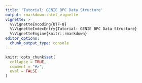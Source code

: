 ```yaml
---
title: 'Tutorial: GENIE BPC Data Structure'
output: rmarkdown::html_vignette
vignette: >
  %\VignetteEncoding{UTF-8}
  %\VignetteIndexEntry{Tutorial: GENIE BPC Data Structure}
  %\VignetteEngine{knitr::rmarkdown}
editor_options: 
  chunk_output_type: console
---
```


```r
knitr::opts_chunk$set(
  collapse = TRUE,
  comment = "#>",
  eval = FALSE
)
```

<!-- ## AACR Project GENIE -->


<!-- - [AACR Project GENIE](https://www.aacr.org/professionals/research/aacr-project-genie/) is a publicly accessible international cancer registry of real-world data assembled through data sharing between 19 of the leading cancer centers in the world. -->

<!-- - GENIE aggregates, harmonizes, and links clinical-grade, next-generation cancer genomic sequencing data with clinical outcomes obtained during routine medical practice from cancer patients treated at these institutions, although clinical information available is limited (~<10 variables). -->

<!-- ## GENIE BPC  -->

<!-- - The goal of [Project GENIE BPC](https://www.aacr.org/about-the-aacr/newsroom/news-releases/aacr-project-genie-begins-five-year-collaborative-research-project-with-36-million-in-new-funding/) (Biopharma Collaborative) is to augment the existing registry genomic data with enhanced clinical (phenomic) data to support clinical-genomics analyses.  -->
<!--   - Phenomic data are curated using the PRISSMM curation model. -->
<!--   - Currently MSK, Dana Farber, Vanderbilt and University Health Network are the participating institutions. GENIE BPC will be expanded to more institutions in phase II. -->

<!-- - GENIE BPC sponsors six projects that involve augmenting the genomic data in Project GENIE to include PRISSMM phenomic data and cancer-related outcomes. Each project encompasses a single cancer site. While all projects are based on curating data under the PRISSMM phenomic data curation model, the variables available for each project may vary. The six projects are: -->

<!--   1. Non-small cell lung cancer (NSCLC) -->
<!--   2. Colon/rectal cancer (CRC) -->
<!--   3. Breast cancer (BrCa) -->
<!--   4. Pancreas cancer (PANC) -->
<!--   5. Prostate cancer -->
<!--   6. Bladder cancer -->


<!-- ## GENIE BPC Elements -->

<!-- GENIE BPC is comprised of several phenomic (clinical) elements that include data from the AACR Project GENIE Tier 1 registry, institutions’ tumor registries, manual curation based on institutions’ electronic health records (PRISSMM phenomic data model), and derived variables based on these data elements. The elements are: -->

<!-- 1. Patient Characteristics -->
<!-- 2. Cancer Diagnosis  -->
<!--     i. Cancer Diagnosis: BPC Project Cancer -->
<!--     ii. Cancer Diagnosis: Non-BPC Project Cancer -->
<!-- 3. Cancer-Directed Drugs -->
<!-- 4. PRISSMM Imaging -->
<!-- 5. PRISSMM Pathology -->
<!-- 6. PRISSMM Medical Oncologist Assessments -->
<!-- 7. PRISSMM Tumor Marker -->
<!-- 8. Cancer Panel Test -->

<!-- This vignette will describe the structure of each element (dataset). -->


<!-- ### Patient Characteristics  -->

<!-- The patient characteristics dataset is structured as one record per patient. This dataset includes variables such as date of death, last known alive date, and number of pathology reports, imaging reports, medical oncologist assessments, along with many other demographic and vital status variables. -->

<!-- The patient characteristics dataset can be linked to all other datasets using `record_id`. -->

<!-- ### Cancer Diagnosis  -->

<!-- Two cancer diagnosis datasets are provided: the BPC Project cancer diagnosis dataset and the non-BPC Project cancer diagnosis dataset.  -->

<!-- BPC Project Cancer  | Non-BPC Project Cancer -->
<!-- ------------- | ------------- -->
<!-- The cancer that met the eligibility criteria for the project and was selected at random for PRISSMM phenomic data curation.  | A diagnosis of the same or different cancer type as the project cancer that occurs prior to, simultaneous with, or after the BPC Project cancer.  -->
<!-- Has genomic sequencing associated with the cancer diagnosis.  | Does *not* have associated genomic sequencing -->
<!-- Recorded in the BPC Project Cancer Diagnosis dataset.  | Recorded in the Non-BPC Project Cancer Diagnosis dataset. -->


<!-- ####  Cancer Diagnosis: BPC Project Cancer -->

<!-- The BPC Project cancer diagnosis dataset contains one record per BPC Project cancer diagnosis, per patient. -->

<!-- The BPC Project cancer diagnosis dataset can be linked to the following datasets: -->

<!-- - Cancer-directed regimen dataset using variables `record_id` and `ca_seq` -->

<!-- - Cancer panel test dataset using variables `record_id` and `ca_seq` -->

<!-- - Patient-level, PRISSMM Pathology, PRISSMM Imaging, and PRISSMM Medical Oncologist Assessment datasets using `record_id` -->


<!-- ####  Cancer Diagnosis: Non-BPC Project Cancer -->

<!-- The Non-BPC Project cancer diagnosis dataset contains one record per non-BPC Project cancer diagnosis, per patient. This dataset includes two types of cancer diagnoses: 1) non-BPC Project invasive cancer and in situ/non-invasive cancer diagnoses, and 2) other tumors. -->

<!-- The Non-BPC Project cancer diagnosis dataset can be linked to the following datasets: -->

<!-- - Cancer-directed regimen dataset using variables `record_id` and `ca_seq` -->

<!-- - Patient-level, PRISSMM Pathology, PRISSMM Imaging, and PRISSMM Medical Oncologist Assessment datasets using `record_id` -->

<!-- - Cannot be linked to the cancer panel test dataset because non-BPC Project cancer diagnoses were not genomically sequenced -->


<!-- ### Cancer-Directed Drug Regimen Dataset -->

<!-- The cancer-directed drug regimen dataset is structured as one record per regimen-associated cancer diagnosis, per patient. -->


<!-- Cancer-directed regimens were curated for all cancer diagnoses, including both BPC Project and non-BPC Project cancers. A regimen can consist of one drug or up to five drugs given together. Cancer-directed drugs include anti-neoplastic drugs, immunotherapies, targeted therapies, and hormone  -->
<!-- therapies. A break in treatment of ≥8 weeks was used to indicate the end of a regimen; even if all drugs in the regimen were re-initiated 8+ weeks later, this was considered a new regimen. -->


<!-- If the cancer-directed drug was part of an investigational drug trial, the drug name(s) `drugs_drug_1`-`drugs_drug_5` will be set to “Investigational Drug” and the end date interval will match the start date  -->
<!-- interval. Identification of investigational drugs varies by institution depending on contractual obligations. For some institutions, all drugs that are part of an investigational trial are required to be  -->
<!-- masked, even if standard of care. For other institutions, only the investigational drug(s) are required to be masked. -->

<!-- The cancer-directed drug regimen can be linked to the following datasets: -->

<!-- - BPC Project and non-BPC Project cancer diagnosis datasets using the variables `record_id` and `ca_seq` -->

<!-- - Cancer panel test dataset using the variables `record_id` and `ca_seq` -->

<!-- - Patient-Characteristics, PRISSMM Pathology, PRISSMM Imaging, and PRISSMM Medical Oncologist Assessment datasets using `record_id` -->


<!-- ### PRISSMM Pathology Dataset -->

<!-- The PRISSMM pathology dataset is structured as one record per pathology report, per patient. -->


<!-- All pathology reports beginning with the month and year of the first BPC Project cancer diagnosis and all subsequent pathology reports are recorded (including pathology reports corresponding to non-BPC Project cancer and subsequent BPC Project cancer diagnoses). -->

<!-- The PRISSMM pathology dataset can be linked to the following datasets: -->

<!-- - Cancer panel test dataset using `record_id`, `ca_seq`, `path_proc_number` and `path_report_number` -->

<!-- - Patient-level, BPC Project and non-BPC Project cancer diagnosis, cancer-directed regimen, PRISSMM Imaging, and PRISSMM Medical Oncologist Assessment datasets using `record_id` -->


<!-- ### PRISSMM Imaging Dataset -->

<!-- The PRISSMM imaging dataset is structured as one record per imaging report, per patient. -->

<!-- All imaging reports beginning with the month and year of the first BPC Project cancer diagnosis and all subsequent imaging reports are recorded (including imaging reports corresponding to non-BPC Project cancer and subsequent BPC Project cancer diagnoses). -->

<!-- The PRISSMM imaging dataset can be linked to all datasets using the variable `record_id`. -->


<!-- ### PRISSMM Medical Oncologist Assessment Dataset -->

<!-- The PRISSMM medical oncologist assessment dataset is structured as one row per curated medical oncologist assessment, per patient.  -->

<!-- Medical oncologist assessments were curated beginning with the month and year of the first BPC Project cancer diagnosis. One medical oncologist  -->
<!-- assessment per month was curated. -->

<!-- The PRISSMM medical oncologist assessment dataset can be linked to all datasets using the variable `record_id`. -->


<!-- ### PRISSMM Tumor Marker Dataset -->

<!-- The PRISSMM Tumor Marker dataset is structured as one record per curated tumor marker result, per patient. Serum-based tumor markers that are related to the diagnosis/prognosis of cancer were curated. The tumor markers for patients in the BPC Project colorectal cancer cohort include CEA and CA19-9. -->

<!-- *Note: variables pertaining to PD-L1, MSI and MMR are recorded in the pathology dataset.* -->

<!-- The PRISSMM Tumor Marker dataset can be linked to all datasets using the variable `record_id`. -->


<!-- ### Cancer Panel Test Dataset -->

<!-- The Cancer Panel Test dataset is structured as one record per  -->
<!-- cancer panel test and its associated cancer diagnosis, per patient. -->


<!-- The cancer panel test refers to the multi-gene panels that have been performed through next generation sequencing (NGS) assays. The terms “cancer panel test (CPT)” and “next generation sequencing (NGS)” are used  -->
<!-- interchangeably. -->

<!-- The cancer panel test dataset can be linked to the following datasets: -->

<!-- - BPC Project Cancer Diagnosis dataset using the variables `record_id` and `ca_seq` -->

<!-- - Cancer-Directed Drug Regimen dataset using the variables `record_id` and `ca_seq` -->

<!-- - PRISSMM Pathology dataset using `record_id`, `ca_seq`, `path_proc_number` and `path_report_number` -->

<!-- *Note: this dataset cannot be linked to the non-BPC Project Cancer Diagnosis dataset because non-BPC Project cancer diagnoses were not genomically sequenced.* -->

